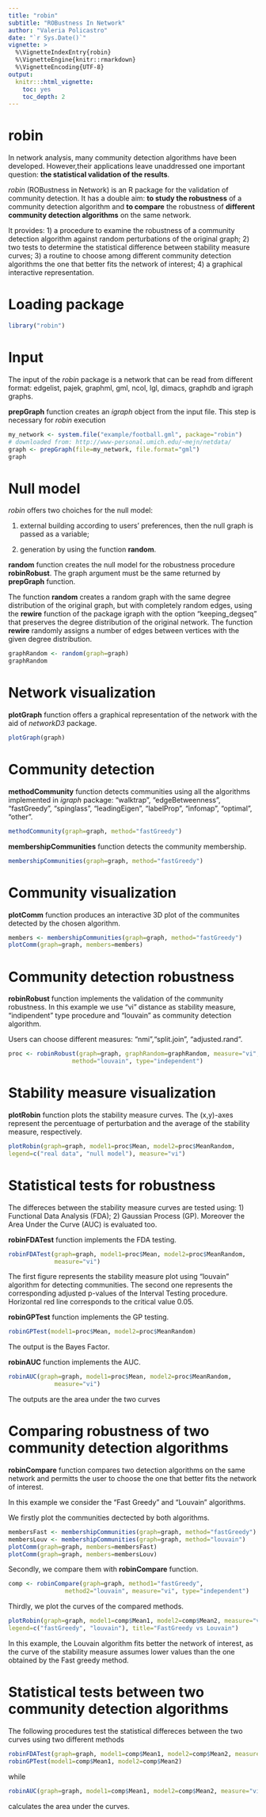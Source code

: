 ```yaml
---
title: "robin"
subtitle: "ROBustness In Network"
author: "Valeria Policastro"
date: "`r Sys.Date()`"
vignette: >
  %\VignetteIndexEntry{robin}
  %\VignetteEngine{knitr::rmarkdown}
  %\VignetteEncoding{UTF-8}
output:
  knitr:::html_vignette:
    toc: yes
    toc_depth: 2
---
```



# robin

In network analysis, many community detection algorithms have been developed. 
However,their applications leave unaddressed one important question: 
**the statistical validation of the results**. 


*robin* (ROBustness in Network) is an R package for the validation of community 
detection. It has a double aim: **to study the robustness** of a community 
detection algorithm and **to compare** the robustness of **different community detection algorithms** on the same network. 

It provides:
1) a procedure to examine the robustness of a community detection algorithm against random 
perturbations of the original graph; 
2) two tests to determine the statistical difference between stability measure curves;
3) a routine to choose among different community detection algorithms the one that better fits the network of interest;
4) a graphical interactive representation.

# Loading package
```r
library("robin")
```

# Input 
The input of the *robin* package is a network that can be read from different 
format: edgelist, pajek, graphml, gml, ncol, lgl, dimacs, graphdb and igraph 
graphs.

**prepGraph** function creates an *igraph* object from the input file. This step is necessary for *robin* execution

```r
my_network <- system.file("example/football.gml", package="robin")
# downloaded from: http://www-personal.umich.edu/~mejn/netdata/
graph <- prepGraph(file=my_network, file.format="gml")
graph
```

# Null model 

*robin* offers two choiches for the null model:

1) external building according to users’ preferences, then the null graph is passed as a
variable;

2) generation by using the function **random**.

**random** function creates the null model for the robustness procedure **robinRobust**. The graph argument must be the same returned by **prepGraph** function. 

The function **random** creates a random graph with the same degree distribution of the
original graph, but with completely random edges, using the **rewire** function of the package
igraph with the option "keeping_degseq" that preserves the degree distribution of the original
network. The function **rewire** randomly assigns a number of edges between vertices with
the given degree distribution.

```r
graphRandom <- random(graph=graph)
graphRandom
```

# Network visualization
**plotGraph** function offers a graphical representation of the network with the aid of *networkD3* package.

```r
plotGraph(graph)
```

# Community detection 
**methodCommunity** function detects communities using all the algorithms implemented in *igraph* package:  "walktrap", "edgeBetweenness", "fastGreedy", "spinglass", "leadingEigen",
"labelProp", "infomap", "optimal", "other".

```r
methodCommunity(graph=graph, method="fastGreedy") 
```
**membershipCommunities** function detects the community membership.
```r
membershipCommunities(graph=graph, method="fastGreedy") 
```

# Community visualization

**plotComm** function produces an interactive 3D plot of the communites detected by the chosen algorithm.

```r
members <- membershipCommunities(graph=graph, method="fastGreedy")
plotComm(graph=graph, members=members)
```

# Community detection robustness
**robinRobust** function implements the validation of the community robustness.
In this example we use "vi" distance as stability measure, "indipendent" 
type procedure and "louvain" as community detection algorithm. 

Users can choose different measures: "nmi","split.join", "adjusted.rand".

```r
proc <- robinRobust(graph=graph, graphRandom=graphRandom, measure="vi", 
                  method="louvain", type="independent")
```

# Stability measure visualization
**plotRobin** function plots the stability measure curves. 
The (x,y)-axes represent the percentuage of perturbation and the average of the stability measure, respectively.

```r
plotRobin(graph=graph, model1=proc$Mean, model2=proc$MeanRandom, 
legend=c("real data", "null model"), measure="vi")
```

# Statistical tests for robustness
The differeces between the stability measure curves are tested using:
1) Functional Data Analysis (FDA);
2) Gaussian Process (GP).
Moreover the Area Under the Curve (AUC) is evaluated too.

**robinFDATest** function implements the FDA testing.

```r
robinFDATest(graph=graph, model1=proc$Mean, model2=proc$MeanRandom, 
             measure="vi")
```

The first figure represents the stability measure plot using "louvain" algorithm for detecting communities. The second one represents the corresponding adjusted p-values of the Interval Testing procedure. Horizontal red line corresponds to the critical value 0.05. 

**robinGPTest** function implements the GP testing.
```r
robinGPTest(model1=proc$Mean, model2=proc$MeanRandom)
```
The output is the Bayes Factor.

**robinAUC** function implements the AUC.

```r
robinAUC(graph=graph, model1=proc$Mean, model2=proc$MeanRandom, 
             measure="vi")
```
The outputs are the area under the two curves


# Comparing robustness of two community detection algorithms

**robinCompare** function compares two detection algorithms on the same network  and permitts the user
to choose the one that better fits the network of interest.

In this example we consider the "Fast Greedy" and "Louvain" algorithms.

We firstly plot the communities dectected by both algorithms.

```r
membersFast <- membershipCommunities(graph=graph, method="fastGreedy")
membersLouv <- membershipCommunities(graph=graph, method="louvain")
plotComm(graph=graph, members=membersFast)
plotComm(graph=graph, members=membersLouv)
```

Secondly, we compare them with **robinCompare** function. 


```r
comp <- robinCompare(graph=graph, method1="fastGreedy",
                method2="louvain", measure="vi", type="independent")
```

Thirdly, we plot the curves of the compared methods.


```r
plotRobin(graph=graph, model1=comp$Mean1, model2=comp$Mean2, measure="vi", 
legend=c("fastGreedy", "louvain"), title="FastGreedy vs Louvain")
```

In this example, the Louvain algorithm fits better the network of interest, 
as the curve of the stability measure assumes lower values than the one obtained by 
the Fast greedy method. 

# Statistical tests between two community detection algorithms

The following procedures test the statistical differeces between the two curves using two different methods
```r
robinFDATest(graph=graph, model1=comp$Mean1, model2=comp$Mean2, measure="vi")
robinGPTest(model1=comp$Mean1, model2=comp$Mean2)
```
while 
```r
robinAUC(graph=graph, model1=comp$Mean1, model2=comp$Mean2, measure="vi")
```
calculates the area under the curves.

